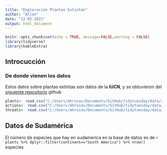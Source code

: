 ```yaml
---
title: "Exploración Plantas Extintas"
author: "Allen"
date: "12-05-2021"
output: html_document
---
```


```r
knitr::opts_chunk$set(echo = TRUE, message=FALSE,warning = FALSE)
library(tidyverse)
library(kableExtra)
```
## Introcucción

### De donde vienen los datos

Estos datos sobre plantas extintas son datos de la **IUCN**, y se obtuvieron 
del [siguiente  repositorio](https://github.com/rfordatascience/tidytuesday) github


```r
plants<- read.csv("C:/Users/mhrosas/Documents/GitHub/tidytuesday/data/2020/2020-08-18/plants.csv", sep=";")
actions<- read.csv("C:/Users/mhrosas/Documents/GitHub/tidytuesday/data/2020/2020-08-18/actions.csv", sep=";")
threats<- read.csv("C:/Users/mhrosas/Documents/GitHub/tidytuesday/data/2020/2020-08-18/threats.csv", sep=";")
```

## Datos de Sudamérica

El número de especies que hay en sudamerica en la base de datos es de `r plants %>% dplyr::filter(continent=="South America") %>% nrow()` especies